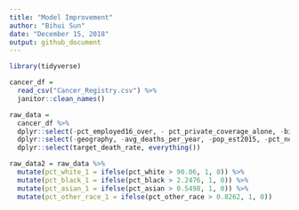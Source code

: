 ```yaml
---
title: "Model Improvement"
author: "Bihui Sun"
date: "December 15, 2018"
output: github_document
---
```


```r
library(tidyverse)

cancer_df =
  read_csv("Cancer_Registry.csv") %>% 
  janitor::clean_names()

raw_data =
  cancer_df %>%
  dplyr::select(-pct_employed16_over, - pct_private_coverage_alone, -binned_inc) %>% 
  dplyr::select(-geography, -avg_deaths_per_year, -pop_est2015, -pct_no_hs18_24 , -pct_hs18_24 , -pct_bach_deg18_24, -pct_some_col18_24, -median_age, -pct_private_coverage, -pct_public_coverage, -pct_public_coverage_alone, -percent_married , -birth_rate) %>% 
  dplyr::select(target_death_rate, everything()) 

raw_data2 = raw_data %>%
  mutate(pct_white_1 = ifelse(pct_white > 90.06, 1, 0)) %>%
  mutate(pct_black_1 = ifelse(pct_black > 2.2476, 1, 0)) %>%
  mutate(pct_asian_1 = ifelse(pct_asian > 0.5498, 1, 0)) %>%
  mutate(pct_other_race_1 = ifelse(pct_other_race > 0.8262, 1, 0))

```